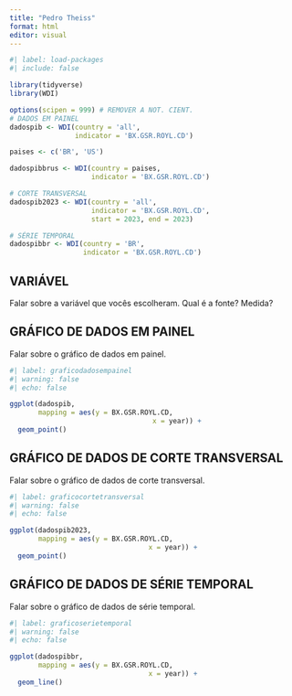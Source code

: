 ---
title: "Pedro Theiss"
format: html
editor: visual
---

```{r}
#| label: load-packages
#| include: false

library(tidyverse)
library(WDI)

options(scipen = 999) # REMOVER A NOT. CIENT.
# DADOS EM PAINEL
dadospib <- WDI(country = 'all',
                indicator = 'BX.GSR.ROYL.CD')

paises <- c('BR', 'US')

dadospibbrus <- WDI(country = paises,
                    indicator = 'BX.GSR.ROYL.CD')

# CORTE TRANSVERSAL
dadospib2023 <- WDI(country = 'all',
                    indicator = 'BX.GSR.ROYL.CD',
                    start = 2023, end = 2023)

# SÉRIE TEMPORAL
dadospibbr <- WDI(country = 'BR',
                  indicator = 'BX.GSR.ROYL.CD')
```

## VARIÁVEL

Falar sobre a variável que vocês escolheram. Qual é a fonte? Medida?

## GRÁFICO DE DADOS EM PAINEL

Falar sobre o gráfico de dados em painel.

```{r}
#| label: graficodadosempainel
#| warning: false
#| echo: false

ggplot(dadospib,
       mapping = aes(y = BX.GSR.ROYL.CD,
                                   x = year)) +
  geom_point()
```

## GRÁFICO DE DADOS DE CORTE TRANSVERSAL

Falar sobre o gráfico de dados de corte transversal.

```{r}
#| label: graficocortetransversal 
#| warning: false 
#| echo: false  

ggplot(dadospib2023,
       mapping = aes(y = BX.GSR.ROYL.CD,
                                  x = year)) +
  geom_point()
```

## GRÁFICO DE DADOS DE SÉRIE TEMPORAL

Falar sobre o gráfico de dados de série temporal.

```{r}
#| label: graficoserietemporal 
#| warning: false  
#| echo: false    

ggplot(dadospibbr,
       mapping = aes(y = BX.GSR.ROYL.CD,
                                  x = year)) +
  geom_line()
```
